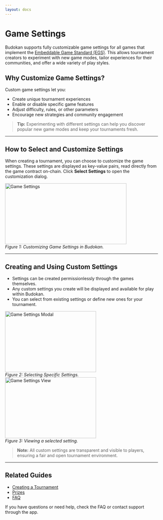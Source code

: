 ```yaml
---
layout: docs
---
```


# Game Settings

Budokan supports fully customizable game settings for all games that implement the [Embeddable Game Standard (EGS)](../embeddable-game-standard). This allows tournament creators to experiment with new game modes, tailor experiences for their communities, and offer a wide variety of play styles.

## Why Customize Game Settings?

Custom game settings let you:
- Create unique tournament experiences
- Enable or disable specific game features
- Adjust difficulty, rules, or other parameters
- Encourage new strategies and community engagement

> **Tip:** Experimenting with different settings can help you discover popular new game modes and keep your tournaments fresh.

---

## How to Select and Customize Settings

<div className="flex flex-row gap-4 items-start">
  <div className="flex-1">
    <p>
      When creating a tournament, you can choose to customize the game settings. These settings are displayed as key-value pairs, read directly from the game contract on-chain. Click <strong>Select Settings</strong> to open the customization dialog.
    </p>
  </div>
  <div className="flex-shrink-0">
    <img 
      src="/docs/game-settings.png" 
      alt="Game Settings" 
      width="400" 
      height="200" 
    />
    <br />
    <em>Figure 1: Customizing Game Settings in Budokan.</em>
  </div>
</div>

---

## Creating and Using Custom Settings

- Settings can be created permissionlessly through the games themselves.
- Any custom settings you create will be displayed and available for play within Budokan.
- You can select from existing settings or define new ones for your tournament.

<div className="flex flex-row gap-4 items-start">
  <div className="flex-shrink-0">
    <img 
      src="/docs/game-settings-modal.png" 
      alt="Game Settings Modal" 
      width="300" 
      height="200" 
    />
    <br />
    <em>Figure 2: Selecting Specific Settings.</em>
  </div>
  <div className="flex-shrink-0">
    <img 
      src="/docs/view-settings.png" 
      alt="Game Settings View" 
      width="300" 
      height="200" 
    />
    <br />
    <em>Figure 3: Viewing a selected setting.</em>
  </div>
</div>

> **Note:** All custom settings are transparent and visible to players, ensuring a fair and open tournament environment.

---

## Related Guides
- [Creating a Tournament](/budokan/guide/create)
- [Prizes](/budokan/guide/prizes)
- [FAQ](/budokan/faq)

If you have questions or need help, check the FAQ or contact support through the app.